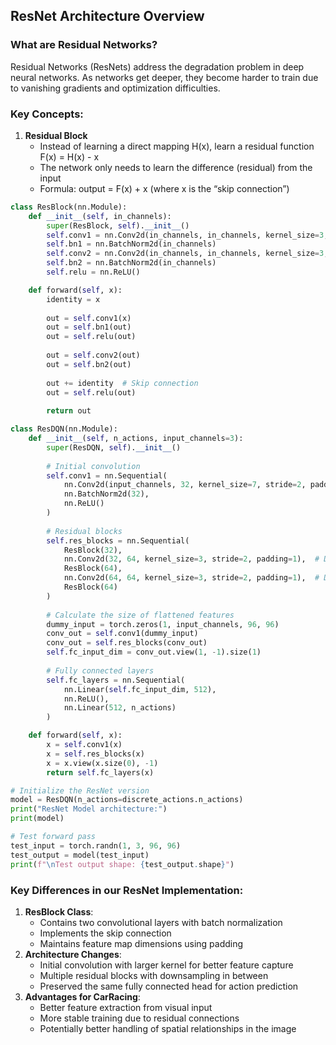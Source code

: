 ## ResNet Architecture Overview

### What are Residual Networks?
Residual Networks (ResNets) address the degradation problem in deep neural networks. As networks get deeper, they become harder to train due to vanishing gradients and optimization difficulties.

### Key Concepts:

1. **Residual Block**
   - Instead of learning a direct mapping H(x), learn a residual function F(x) = H(x) - x
   - The network only needs to learn the difference (residual) from the input
   - Formula: output = F(x) + x (where x is the "skip connection")

```python
class ResBlock(nn.Module):
    def __init__(self, in_channels):
        super(ResBlock, self).__init__()
        self.conv1 = nn.Conv2d(in_channels, in_channels, kernel_size=3, padding=1)
        self.bn1 = nn.BatchNorm2d(in_channels)
        self.conv2 = nn.Conv2d(in_channels, in_channels, kernel_size=3, padding=1)
        self.bn2 = nn.BatchNorm2d(in_channels)
        self.relu = nn.ReLU()

    def forward(self, x):
        identity = x
        
        out = self.conv1(x)
        out = self.bn1(out)
        out = self.relu(out)
        
        out = self.conv2(out)
        out = self.bn2(out)
        
        out += identity  # Skip connection
        out = self.relu(out)
        
        return out

class ResDQN(nn.Module):
    def __init__(self, n_actions, input_channels=3):
        super(ResDQN, self).__init__()
        
        # Initial convolution
        self.conv1 = nn.Sequential(
            nn.Conv2d(input_channels, 32, kernel_size=7, stride=2, padding=3),
            nn.BatchNorm2d(32),
            nn.ReLU()
        )
        
        # Residual blocks
        self.res_blocks = nn.Sequential(
            ResBlock(32),
            nn.Conv2d(32, 64, kernel_size=3, stride=2, padding=1),  # Downsample
            ResBlock(64),
            nn.Conv2d(64, 64, kernel_size=3, stride=2, padding=1),  # Downsample
            ResBlock(64)
        )
        
        # Calculate the size of flattened features
        dummy_input = torch.zeros(1, input_channels, 96, 96)
        conv_out = self.conv1(dummy_input)
        conv_out = self.res_blocks(conv_out)
        self.fc_input_dim = conv_out.view(1, -1).size(1)
        
        # Fully connected layers
        self.fc_layers = nn.Sequential(
            nn.Linear(self.fc_input_dim, 512),
            nn.ReLU(),
            nn.Linear(512, n_actions)
        )

    def forward(self, x):
        x = self.conv1(x)
        x = self.res_blocks(x)
        x = x.view(x.size(0), -1)
        return self.fc_layers(x)

# Initialize the ResNet version
model = ResDQN(n_actions=discrete_actions.n_actions)
print("ResNet Model architecture:")
print(model)

# Test forward pass
test_input = torch.randn(1, 3, 96, 96)
test_output = model(test_input)
print(f"\nTest output shape: {test_output.shape}")
```

### Key Differences in our ResNet Implementation:

1. **ResBlock Class**:
   - Contains two convolutional layers with batch normalization
   - Implements the skip connection
   - Maintains feature map dimensions using padding

2. **Architecture Changes**:
   - Initial convolution with larger kernel for better feature capture
   - Multiple residual blocks with downsampling in between
   - Preserved the same fully connected head for action prediction

3. **Advantages for CarRacing**:
   - Better feature extraction from visual input
   - More stable training due to residual connections
   - Potentially better handling of spatial relationships in the image
